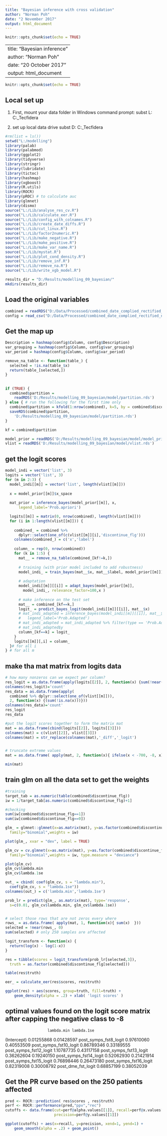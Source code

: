 ```yaml
---
title: "Bayesian inference with cross validation"
author: "Norman Poh"
date: "2 November 2017"
output: html_document
---
```


```r
knitr::opts_chunk$set(echo = TRUE)
```

---
title: "Bayesian inference"
author: "Norman Poh"
date: "20 October 2017"
output: html_document
---

```r
knitr::opts_chunk$set(echo = TRUE)
```

## Local set up

1. First, mount your data folder in Windows command prompt:
subst L: C:\Users\npoh\Documents\myProjects\Biogen_Tecfidera

2. set up local data drive
subst D: C:\Users\npoh\Documents\myProjects\Biogen_Tecfidera

```r
#rm(list = ls())
setwd("L:/modelling")
library(palab)
library(palabmod)
library(ggplot2)
library(tidyverse)
library(stringr)
library(lubridate)
library(tictoc)
library(hashmap)
library(xgboost)
library(R.utils)
library(ROCR)
library(pROC) # to calculate auc
library(glmnet)
library(dismo)
source("L:/Lib/analyse_res_cv.R")
source("L:/Lib/calculate_eer.R")
source("L:/Lib/config_with_colnames.R")
source("L:/Lib/create_date_diffs.R")
source("L:/Lib/cut_linux.R")
source("L:/Lib/factor2numeric.R")
source("L:/Lib/make_negative.R")
source("L:/Lib/make_positive.R")
source("L:/Lib/make_var_name.R")
source("L:/Lib/mystat.R")
source("L:/Lib/plot_cond_density.R")
source("L:/Lib/remove_inf.R")
source("L:/Lib/remove_na.R")
source("L:/Lib/write_xgb_model.R")

```

```r

results_dir = "D:/Results/modelling_09_bayesian/"
mkdirs(results_dir)
```

## Load the original variables

```r
combined = readRDS("D:/Data/Processed/combined_date_complied_rectified_num_gaba_copay_data.rds")
config = read_csv("D:/Data/Processed/combined_date_complied_rectified_num_gaba_copay_config.csv")

```

## Get the map up

```r
Description = hashmap(config$Column, config$Description)
var_grouping = hashmap(config$Column, config$var_grouping)
var_period = hashmap(config$Column, config$var_period)

remove_na_table <- function(table_) {
  selected = !is.na(table_$x)
  return(table_[selected,])
}

```

## 

```r
if (TRUE) {
  combined$partition =
    readRDS('D:/Results/modelling_09_bayesian/model/partition.rds')
} else { # run the following for the first time only
  combined$partition = kfold(1:nrow(combined), k=5, by = combined$discontinue_flg)
  saveRDS(combined$partition,
    'D:/Results/modelling_09_bayesian/model/partition.rds')
}

kf = combined$partition

model_prior = readRDS('D:/Results/modelling_09_bayesian/model/model_prior.rds')
vlist = readRDS('D:/Results/modelling_09_bayesian/model/vlist.rds')

```
## get the logit scores
```r
model_indi = vector('list', 3)
logits = vector('list', 3)
for (m in 2:3) {
  model_indi[[m]] = vector('list', length(vlist[[m]]))
  
  x = model_prior[[m]]$x_space
  
  mat_prior = inference_bayes(model_prior[[m]], x, 
      legend_label='Prob.apriori')

  logits[[m]] = matrix(0, nrow(combined), length(vlist[[m]]))
  for (i in 1:length(vlist[[m]])) {
    
    combined_ = combined %>% 
      dplyr::select(one_of(c(vlist[[m]][i],'discontinue_flg')))
    colnames(combined_) = c('x','label')
    
    column_ = rep(0, nrow(combined))
    for (k in 1:5) {
      mat__ = remove_na_table(combined_[kf!=k,])
    
      # training (with prior model included to add robustness)
      model_indi_ = train_bayes(mat__$x, mat__$label, model_prior[[m]])
  
      # adaptation
      model_indi[[m]][[i]] = adapt_bayes(model_prior[[m]], 
        model_indi_, relevance_factor=100,x )
    
      # make inference on the test set
      mat__ = combined_[kf==k,]
      logit_ = predict_bayes_logit(model_indi[[m]][[i]], mat__$x)
      # mat_indi_adapted = inference_bayes(model_indi[[m]][[i]], mat__$x,
      #   legend_label='Prob.Adapted')
      # mat_indi_adapted = mat_indi_adapted %>% filter(type == 'Prob.Adapted')
      # mat_indi_adapted$y
      column_[kf==k] = logit_
    }
    logits[[m]][,i] = column_
  }# for all i
} # for all m
```

## make tha mat matrix from logits data
```r
# how many nonzeros can we expect per column?
res_logit = as.data.frame(apply(logits[[2]], 2, function(x) {sum(!near(x, 0))}))
colnames(res_logit)='count'
res_data = as.data.frame(apply(
  combined %>% dplyr::select(one_of(vlist[[m]])), 
  2, function(x) {(sum(!is.na(x)))}))
colnames(res_data)='count'
res_logit
res_data

#put the logit scores together to form the matrix mat
mat = as.data.frame(cbind(logits[[2]], logits[[3]]))
colnames(mat) = c(vlist[[2]], vlist[[3]])
colnames(mat) = str_replace(colnames(mat),'_diff','_logit')


# truncate extreme values
mat = as.data.frame( apply(mat, 2, function(x){ ifelse(x < -700, -8, x) }))

min(mat)


```
## train glm on all the data set to get the weights

```r
#training
target_tab = as.numeric(table(combined$discontinue_flg))
iw = 1/target_tab[as.numeric(combined$discontinue_flg)+1] 

#checking
sum(iw[combined$discontinue_flg==1])
sum(iw[combined$discontinue_flg==0])

glm_ = glmnet::glmnet(x=as.matrix(mat), y=as.factor(combined$discontinue_flg), 
  family="binomial",weights = iw)

plot(glm_, xvar = "dev", label = TRUE)

glm_cv = cv.glmnet(x=as.matrix(mat), y=as.factor(combined$discontinue_flg), 
  family="binomial",weights = iw, type.measure = "deviance")

plot(glm_cv)
glm_cv$lambda.min
glm_cv$lambda.1se

out_ = cbind( coef(glm_cv, s = "lambda.min"),
  coef(glm_cv, s = "lambda.1se"))
colnames(out_) = c('lambda.min','lambda.1se')

prob_lr = predict(glm_, as.matrix(mat), type='response', 
  s=c(0.01, glm_cv$lambda.min, glm_cv$lambda.1se)) 


# select those rows that are not zeros every where
rows_ = as.data.frame( apply(mat, 1, function(x){ sum(x)  }))
selected = !near(rows_, 0)
sum(selected) # only 250 samples are affected

logit_transform <- function(x) {
  return(log(x) - log(1-x))
}

res = tibble(scores = logit_transform(prob_lr[selected,3]), 
  truth = as.factor(combined$discontinue_flg[selected]))

table(res$truth)

eer_ = calculate_eer(res$scores, res$truth)

ggplot(res) + aes(scores, group=truth, fill=truth) + 
    geom_density(alpha = .2) + xlab( 'logit scores' ) 
```
## optimal values found on the logit score matrix after capping the negative class to -8

                       lambda.min lambda.1se
(Intercept)            0.01255868 0.01428597
post_symps_fst8_logit  0.97610060 0.40553509
post_symps_fst10_logit 0.86789346 0.33189555
post_symps_fst12_logit 1.10787735 0.43117158
post_symps_fst13_logit 0.36262604 0.19240150
post_symps_fst14_logit 0.52062930 0.21421914
post_symps_fst15_logit 0.76898446 0.26473180
post_symps_fst16_logit 0.82319008 0.30008792
post_dme_fst_logit     0.68857199 0.38052039


## Get the PR curve based on the 250 patients affected
```r
pred <- ROCR::prediction( res$scores , res$truth)
perf <- ROCR::performance(pred,"ppv","rec")
cutoffs <- data.frame(cut=perf@alpha.values[[1]], recall=perf@x.values[[1]], 
                      precision=perf@y.values[[1]])

ggplot(cutoffs) + aes(x=recall, y=precision, xend=1, yend=1) + 
    geom_smooth(alpha = .2) + geom_point()

```
